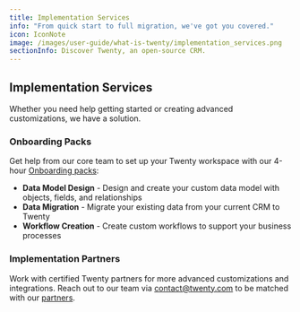 ```yaml
---
title: Implementation Services
info: "From quick start to full migration, we've got you covered."
icon: IconNote
image: /images/user-guide/what-is-twenty/implementation_services.png
sectionInfo: Discover Twenty, an open-source CRM.
---
```


## Implementation Services
Whether you need help getting started or creating advanced customizations, we have a solution.

### Onboarding Packs
Get help from our core team to set up your Twenty workspace with our 4-hour [Onboarding packs](https://twenty.com/onboarding-packages):

- **Data Model Design** - Design and create your custom data model with objects, fields, and relationships
- **Data Migration** - Migrate your existing data from your current CRM to Twenty
- **Workflow Creation** - Create custom workflows to support your business processes

### Implementation Partners
Work with certified Twenty partners for more advanced customizations and integrations. Reach out to our team via contact@twenty.com to be matched with our [partners](https://twenty.com/implementation-services).

 
<ArticleEditContent></ArticleEditContent>
